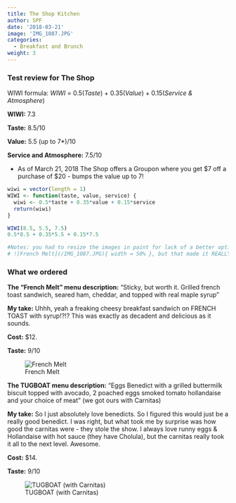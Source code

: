 ```yaml
---
title: The Shop Kitchen
author: SPF
date: '2018-03-21'
image: 'IMG_1087.JPG'
categories:
  - Breakfast and Brunch
weight: 3
---
```


### Test review for The Shop

WIWI formula:   *WIWI* = 0.5(*Taste*) + 0.35(*Value*) + 0.15(*Service & Atmosphere*)

**WIWI:** 7.3

**Taste:** 8.5/10

**Value:** 5.5 (up to 7*)/10

**Service and Atmosphere:** 7.5/10

* As of March 21, 2018 The Shop offers a Groupon where you get $7 off a purchase of $20 - bumps the value up to 7!

```r
wiwi = vector(length = 1)
WIWI <- function(taste, value, service) {
  wiwi <- 0.5*taste + 0.35*value + 0.15*service
  return(wiwi)
}

WIWI(8.5, 5.5, 7.5)
0.5*8.5 + 0.35*5.5 + 0.15*7.5

#Notes: you had to resize the images in paint for lack of a better option.  This was supposed to work:
# ![French Melt](/IMG_1087.JPG){ width = 50% }, but that made it REALLY small.  I think it's worth trying again next time though.
```

### What we ordered

**The "French Melt" menu description:** "Sticky, but worth it. Grilled french toast sandwich, seared ham, cheddar, and topped with real maple syrup"

**My take:**  Uhhh, yeah a freaking cheesy breakfast sandwich on FRENCH TOAST with syrup!?!?  This was exactly as decadent and delicious as it sounds.  

**Cost:** $12. 

**Taste:** 9/10

![French Melt](/IMG_1087.JPG)

**The TUGBOAT menu description:** "Eggs Benedict with a grilled buttermilk biscuit topped with avocado, 2 poached eggs smoked tomato hollandaise and your choice of meat" (we got ours with Carnitas)

**My take:**  So I just absolutely love benedicts.  So I figured this would just be a really good benedict.  I was right, but what took me by surprise was how good the carnitas were - they stole the show.  I always love runny eggs & Hollandaise with hot sauce (they have Cholula), but the carnitas really took it all to the next level.  Awesome.  

**Cost:** $14. 

**Taste:** 9/10

![TUGBOAT (with Carnitas)](/IMG_1086 (2).JPG)

